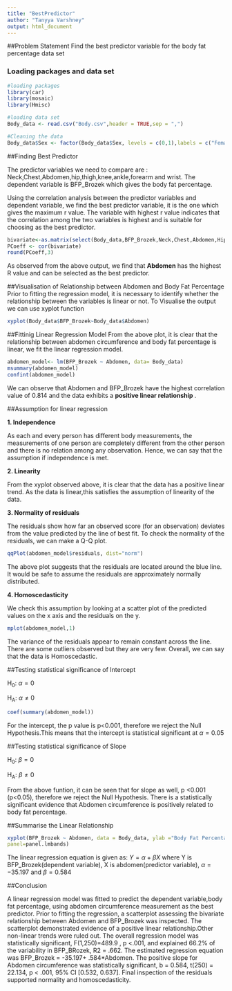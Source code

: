 ---
title: "BestPredictor"
author: "Tanyya Varshney"
output: html_document
---
##Problem Statement
Find the best predictor variable for the body fat percentage data set

### Loading packages and data set
```{r message=FALSE, warning=FALSE}
#loading packages
library(car)
library(mosaic)
library(Hmisc)

#loading data set 
Body_data <- read.csv("Body.csv",header = TRUE,sep = ",")

#Cleaning the data
Body_data$Sex <- factor(Body_data$Sex, levels = c(0,1),labels = c("Female","Male"))
```
##Finding Best Predictor

The  predictor variables we need to compare are : Neck,Chest,Abdomen,hip,thigh,knee,ankle,forearm and wrist.
The dependent variable is BFP_Brozek which gives the body fat percentage.

Using the correlation analysis between the predictor variables and dependent variable, we find the best predictor variable, it is the one which gives the maximum r value. 
The variable with highest r value indicates that the correlation among the two variables is highest and is suitable for choosing as the best predictor.
```{r}
bivariate<-as.matrix(select(Body_data,BFP_Brozek,Neck,Chest,Abdomen,Hip,Thigh,Knee,Ankle,Biceps,Forearm,Wrist))
PCoeff <- cor(bivariate)
round(PCoeff,3)
```
As observed from the above output, we find that <b>Abdomen</b> has the highest R value and can be selected as the best predictor. 

##Visualisation of Relationship between Abdomen and Body Fat Percentage
Prior to fitting the regression model, it is necessary to identify whether the relationship between the variables is linear or not. 
To Visualise the output we can use xyplot function
```{r}
xyplot(Body_data$BFP_Brozek~Body_data$Abdomen)
```

##Fittinig Linear Regression Model
From the above plot, it is clear that the relationship between abdomen circumference and body fat percentage is linear, we fit the linear regression model. 
```{r}
abdomen_model<- lm(BFP_Brozek ~ Abdomen, data= Body_data)
msummary(abdomen_model)
confint(abdomen_model)
```

We can observe that Abdomen and BFP_Brozek have the highest correlation value of 0.814 and the data exhibits a <b> positive linear relationship </b>.

##Assumption for linear regression

<b>1. Independence</b>

As each and every person has different body measurements, the measurements of one person are completely different from the other person and there is no relation among any observation.
Hence, we can say that the assumption if independence is met.

<b>2. Linearity</b>

From the xyplot observed above, it is clear that the data has a positive linear trend. As the data is linear,this satisfies the assumption of linearity of the data. 

<b>3. Normality of residuals</b>

The residuals show how far an observed score (for an observation) deviates from the value predicted by the line of best fit.
To check the normality of the residuals, we can make a Q-Q plot. 
```{r}
qqPlot(abdomen_model$residuals, dist="norm")
```
The above plot suggests that the residuals are located around the blue line. It would be safe to assume the residuals are approximately normally distributed. 

<b>4. Homoscedasticity</b>

We check this assumption by looking at a scatter plot of the predicted values on the x axis and the residuals on the y. 
```{r}
mplot(abdomen_model,1)
```

The variance of the residuals appear to remain constant across the line. There are some outliers observed but they are very few. Overall, we can say that the data is Homoscedastic.

##Testing statistical significance of Intercept 

H<sub>0</sub>: $\alpha=0$

H<sub>A</sub>: $\alpha \neq 0$ 
```{r}
coef(summary(abdomen_model))
```
For the intercept, the p value is p<0.001, therefore we reject the Null Hypothesis.This means that the intercept is statistical significant at $\alpha=0.05$

##Testing statistical significance of Slope

H<sub>0</sub>: $\beta=0$

H<sub>A</sub>: $\beta \neq 0$ 

From the above funtion, it can be seen that for slope as well, p <0.001 (p<0.05), therefore we reject the Null Hypothesis. There is a statistically significant evidence that Abdomen circumference is positively related to body fat percentage. 

##Summarise the Linear Relationship


```{r}
xyplot(BFP_Brozek ~ Abdomen, data = Body_data, ylab ="Body Fat Percentage",xlab="Abdomen Circumference",
panel=panel.lmbands)
```

The linear regression equation is given as: $Y= \alpha + \beta X$
where Y is BFP_Brozek(dependent variable), X is abdomen(predictor variable), $\alpha= -35.197$ and $\beta = 0.584$

##Conclusion

A linear regression model was fitted to predict the dependent variable,body fat percentage, using abdomen circumference measurement as the best predictor. Prior to fitting the regression, a scatterplot assessing the bivariate relationship between Abdomen and BFP_Brozek was inspected. The scatterplot demonstrated evidence of a positive linear relationship.Other non-linear trends were ruled out. The overall regression model was statistically significant, F(1,250)=489.9 , p <.001, and explained 66.2% of the variability in BFP_BRozek, R2 = .662. The estimated regression equation was BFP_Brozek = -35.197+ .584*Abdomen. The positive slope for Abdomen circumference was statistically significant, b = 0.584, t(250) = 22.134, p < .001, 95% CI [0.532, 0.637]. Final inspection of the residuals supported normality and homoscedasticity.
